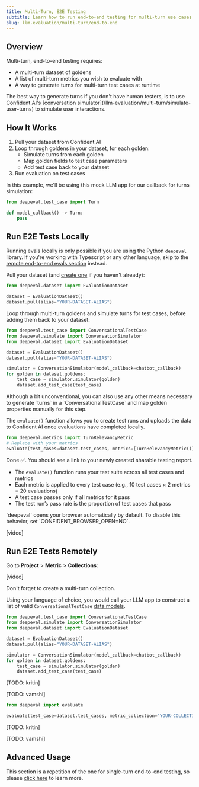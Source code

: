 ```yaml
---
title: Multi-Turn, E2E Testing
subtitle: Learn how to run end-to-end testing for multi-turn use cases
slug: llm-evaluation/multi-turn/end-to-end
---
```


## Overview

Multi-turn, end-to-end testing requires:

- A multi-turn dataset of goldens
- A list of multi-turn metrics you wish to evaluate with
- A way to generate turns for multi-turn test cases at runtime

<Tip>
  The best way to generate turns if you don't have human testers, is to use
  Confident AI's [conversation
  simulator](/llm-evaluation/multi-turn/simulate-user-turns) to simulate user
  interactions.
</Tip>

## How It Works

1. Pull your dataset from Confident AI
2. Loop through goldens in your dataset, for each golden:
   - Simulate turns from each golden
   - Map golden fields to test case parameters
   - Add test case back to your dataset
3. Run evaluation on test cases

In this example, we'll be using this mock LLM app for our callback for turns simulation:

```python callback.py
from deepeval.test_case import Turn

def model_callback() -> Turn:
    pass
```

## Run E2E Tests Locally

Running evals locally is only possible if you are using the Python `deepeval` library. If you're working with Typescript or any other language, skip to the [remote end-to-end evals section](#run-e2e-tests-remotely) instead.

<Steps>

<Step title="Pull dataset">

Pull your dataset (and [create one](/llm-evaluation/dataset-management/create-goldens) if you haven't already):

```python main.py
from deepeval.dataset import EvaluationDataset

dataset = EvaluationDataset()
dataset.pull(alias="YOUR-DATASET-ALIAS")
```

</Step>

<Step title="Loop through goldens and simulate turns">

Loop through multi-turn goldens and simulate turns for test cases, before adding them back to your dataset:

```python main.py focus={8-15}
from deepeval.test_case import ConversationalTestCase
from deepeval.simulate import ConversationSimulator
from deepeval.dataset import EvaluationDataset

dataset = EvaluationDataset()
dataset.pull(alias="YOUR-DATASET-ALIAS")

simulator = ConversationSimulator(model_callback=chatbot_callback)
for golden in dataset.goldens:
    test_case = simulator.simulator(golden)
    dataset.add_test_case(test_case)
```

<Note>
  Although a bit unconventional, you can also use any other means necessary to
  generate `turns` in a `ConversationalTestCase` and map golden properties
  manually for this step.
</Note>

</Step>

<Step title="Run evaluation using `evaluate()`">

The `evaluate()` function allows you to create test runs and uploads the data to Confident AI once evaluations have completed locally.

```python main.py
from deepeval.metrics import TurnRelevancyMetric
# Replace with your metrics
evaluate(test_cases=dataset.test_cases, metrics=[TurnRelevancyMetric()])
```

Done ✅. You should see a link to your newly created sharable testing report.

- The `evaluate()` function runs your test suite across all test cases and metrics
- Each metric is applied to every test case (e.g., 10 test cases × 2 metrics = 20 evaluations)
- A test case passes only if all metrics for it pass
- The test run’s pass rate is the proportion of test cases that pass

<Tip>
  `deepeval` opens your browser automatically by default. To disable this
  behavior, set `CONFIDENT_BROWSER_OPEN=NO`.
</Tip>

[video]

</Step>

</Steps>

## Run E2E Tests Remotely

<Steps>

<Step title="Create metric collection">

Go to **Project** > **Metric** > **Collections**:

[video]

<Warning>Don't forget to create a multi-turn collection.</Warning>

</Step>

<Step title="Pull dataset and simulate conversations">

Using your language of choice, you would call your LLM app to construct a list of valid `ConversationalTestCase` [data models](/llm-evaluation/core-concepts/test-cases-goldens-datasets#test-cases).

<Tabs>

<Tab title="Python" language="python">

```python main.py focus={8-15}
from deepeval.test_case import ConversationalTestCase
from deepeval.simulate import ConversationSimulator
from deepeval.dataset import EvaluationDataset

dataset = EvaluationDataset()
dataset.pull(alias="YOUR-DATASET-ALIAS")

simulator = ConversationSimulator(model_callback=chatbot_callback)
for golden in dataset.goldens:
    test_case = simulator.simulator(golden)
    dataset.add_test_case(test_case)
```

</Tab>
<Tab title="Typescript" language="typescript">

[TODO: kritin]

</Tab>
<Tab title="curL" language="curl">

[TODO: vamshi]

</Tab>

</Tabs>

</Step>

<Step title="Call `/v1/evaluate` endpoint">

<Tabs>

<Tab title="Python" language="python">

```python main.py
from deepeval import evaluate

evaluate(test_case=dataset.test_cases, metric_collection="YOUR-COLLECTION-NAME")
```

</Tab>
<Tab title="Typescript" language="typescript">

[TODO: kritin]

</Tab>
<Tab title="curL" language="curl">

[TODO: vamshi]

</Tab>

</Tabs>

</Step>

</Steps>

## Advanced Usage

This section is a repetition of the one for single-turn end-to-end testing, so please [click here](/llm-evaluation/single-turn/end-to-end#advanced-usage) to learn more.
